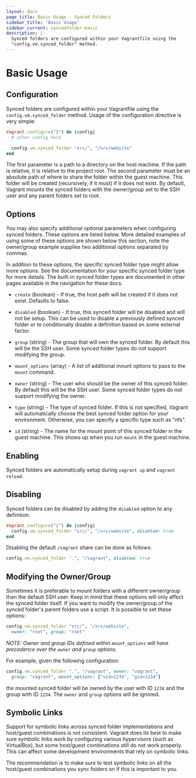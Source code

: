 ```yaml
---
layout: docs
page_title: Basic Usage - Synced Folders
sidebar_title: 'Basic Usage'
sidebar_current: syncedfolder-basic
description: |-
  Synced folders are configured within your Vagrantfile using the
  "config.vm.synced_folder" method.
---
```


# Basic Usage

## Configuration

Synced folders are configured within your Vagrantfile using the
`config.vm.synced_folder` method. Usage of the configuration directive
is very simple:

```ruby
Vagrant.configure("2") do |config|
  # other config here

  config.vm.synced_folder "src/", "/srv/website"
end
```

The first parameter is a path to a directory on the host machine. If
the path is relative, it is relative to the project root. The second
parameter must be an absolute path of where to share the folder within
the guest machine. This folder will be created (recursively, if it must)
if it does not exist. By default, Vagrant mounts the synced folders with
the owner/group set to the SSH user and any parent folders set to root.

## Options

You may also specify additional optional parameters when configuring
synced folders. These options are listed below. More detailed examples of using
some of these options are shown below this section, note the owner/group example
supplies two additional options separated by commas.

In addition to these options, the specific synced folder type might
allow more options. See the documentation for your specific synced folder
type for more details. The built-in synced folder types are documented
in other pages available in the navigation for these docs.

- `create` (boolean) - If true, the host path will be created if it
  does not exist. Defaults to false.

- `disabled` (boolean) - If true, this synced folder will be disabled and
  will not be setup. This can be used to disable a previously defined synced
  folder or to conditionally disable a definition based on some external
  factor.

- `group` (string) - The group that will own the synced folder. By default
  this will be the SSH user. Some synced folder types do not support
  modifying the group.

- `mount_options` (array) - A list of additional mount options to pass
  to the `mount` command.

- `owner` (string) - The user who should be the owner of this synced folder.
  By default this will be the SSH user. Some synced folder types do not
  support modifying the owner.

- `type` (string) - The type of synced folder. If this is not specified,
  Vagrant will automatically choose the best synced folder option for your
  environment. Otherwise, you can specify a specific type such as "nfs".

- `id` (string) - The name for the mount point of this synced folder in the
  guest machine. This shows up when you run `mount` in the guest machine.

## Enabling

Synced folders are automatically setup during `vagrant up` and
`vagrant reload`.

## Disabling

Synced folders can be disabled by adding the `disabled` option to
any definition:

```ruby
Vagrant.configure("2") do |config|
  config.vm.synced_folder "src/", "/srv/website", disabled: true
end
```

Disabling the default `/vagrant` share can be done as follows:

```ruby
config.vm.synced_folder ".", "/vagrant", disabled: true
```

## Modifying the Owner/Group

Sometimes it is preferable to mount folders with a different owner/group than
the default SSH user. Keep in mind that these options will only affect the
synced folder itself. If you want to modify the owner/group of the synced
folder's parent folders use a script. It is possible to set these options:

```ruby
config.vm.synced_folder "src/", "/srv/website",
  owner: "root", group: "root"
```

_NOTE: Owner and group IDs defined within `mount_options` will have precedence
over the `owner` and `group` options._

For example, given the following configuration:

```ruby
config.vm.synced_folder ".", "/vagrant", owner: "vagrant",
  group: "vagrant", mount_options: ["uid=1234", "gid=1234"]
```

the mounted synced folder will be owned by the user with ID `1234` and the
group with ID `1234`. The `owner` and `group` options will be ignored.

## Symbolic Links

Support for symbolic links across synced folder implementations and
host/guest combinations is not consistent. Vagrant does its best to
make sure symbolic links work by configuring various hypervisors (such
as VirtualBox), but some host/guest combinations still do not work
properly. This can affect some development environments that rely on
symbolic links.

The recommendation is to make sure to test symbolic links on all the
host/guest combinations you sync folders on if this is important to you.
